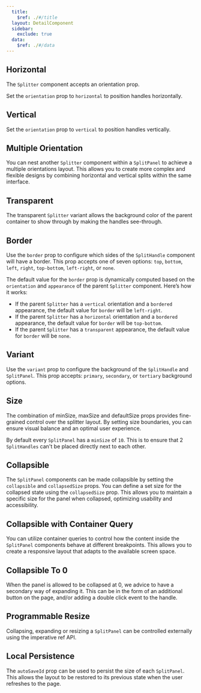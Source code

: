 ```yaml
---
  title:
    $ref: ./#/title
  layout: DetailComponent
  sidebar:
    exclude: true
  data:
    $ref: ./#/data
---
```


## Horizontal

The `Splitter` component accepts an orientation prop.

Set the `orientation` prop to `horizontal` to position handles horizontally.

<LivePreview componentName="splitter" exampleName="Horizontal" />

## Vertical

Set the `orientation` prop to `vertical` to position handles vertically.

<LivePreview componentName="splitter" exampleName="Vertical" />

## Multiple Orientation

You can nest another `Splitter` component within a `SplitPanel` to achieve a multiple orientations layout. This allows you to create more complex and flexible designs by combining horizontal and vertical splits within the same interface.

<LivePreview componentName="splitter" exampleName="MultipleOrientations" />

## Transparent

The transparent `Splitter` variant allows the background color of the parent container to show through by making the handles see-through.

<LivePreview componentName="splitter" exampleName="Transparent" />

## Border

Use the `border` prop to configure which sides of the `SplitHandle` component will have a border. This prop accepts one of seven options: `top`, `bottom`, `left`, `right`, `top-bottom`, `left-right`, or `none`.

The default value for the `border` prop is dynamically computed based on the `orientation` and `appearance` of the parent `Splitter` component. Here’s how it works:

- If the parent `Splitter` has a `vertical` orientation and a `bordered` appearance, the default value for `border` will be `left-right`.
- If the parent `Splitter` has a `horizontal` orientation and a `bordered` appearance, the default value for `border` will be `top-bottom`.
- If the parent `Splitter` has a `transparent` appearance, the default value for `border` will be `none`.

<LivePreview componentName="splitter" exampleName="Border" />

## Variant

Use the `variant` prop to configure the background of the `SplitHandle` and `SplitPanel`. This prop accepts: `primary`, `secondary`, or `tertiary` background options.

<LivePreview componentName="splitter" exampleName="Variant" />

## Size

The combination of minSize, maxSize and defaultSize props provides fine-grained control over the splitter layout. By setting size boundaries, you can ensure visual balance and an optimal user experience.

By default every `SplitPanel` has a `minSize` of `10`. This is to ensure that 2 `SplitHandles` can't be placed directly next to each other.

<LivePreview componentName="splitter" exampleName="Size" />

## Collapsible

The `SplitPanel` components can be made collapsible by setting the `collapsible` and `collapsedSize` props. You can define a set size for the collapsed state using the `collapsedSize` prop. This allows you to maintain a specific size for the panel when collapsed, optimizing usability and accessibility.

<LivePreview componentName="splitter" exampleName="Collapsible" />

## Collapsible with Container Query

You can utilize container queries to control how the content inside the `SplitPanel` components behave at different breakpoints. This allows you to create a responsive layout that adapts to the available screen space.

<LivePreview componentName="splitter" exampleName="CollapsibleContainerQuery" />

## Collapsible To 0

When the panel is allowed to be collapsed at 0, we advice to have a secondary way of expanding it. This can be in the form of an additional button on the page, and/or adding a double click event to the handle.

<LivePreview componentName="splitter" exampleName="CollapsibleTo0" />

## Programmable Resize

Collapsing, expanding or resizing a `SplitPanel` can be controlled externally using the imperative ref API.

<LivePreview componentName="splitter" exampleName="ProgrammableResize" />

## Local Persistence

The `autoSaveId` prop can be used to persist the size of each `SplitPanel`. This allows the layout to be restored to its previous state when the user refreshes to the page.

<LivePreview componentName="splitter" exampleName="LocalPersistence" />
